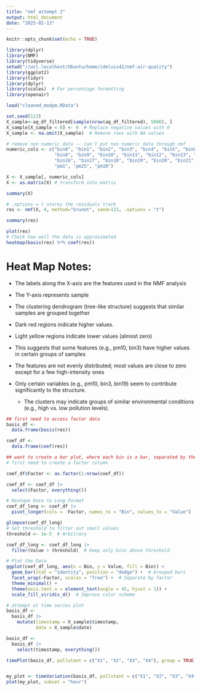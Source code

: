 ---
title: "nmf attempt 2"
output: html_document
date: "2025-02-13"
---

```{r setup, include=FALSE}
knitr::opts_chunk$set(echo = TRUE)
```

```{r load packages}
library(dplyr)
library(NMF)
library(tidyverse)
setwd("//wsl.localhost/Ubuntu/home/ideluis42/nmf-air-quality")
library(ggplot2)
library(tidyr)
library(dplyr)
library(scales)  # For percentage formatting
library(openair)
```

```{r load data}
load("cleaned_modpm.RData")
```

```{r get random seed of data}
set.seed(123)
X_sample<-aq_df_filtered[sample(nrow(aq_df_filtered), 5000), ]
X_sample[X_sample < 0] <- 0  # Replace negative values with 0
X_sample <- na.omit(X_sample)  # Remove rows with NA values

```


```{r}
# remove non numeric data -- can't put non numeric data through nmf
numeric_cols <- c("bin0", "bin1", "bin2", "bin3", "bin4", "bin5", "bin6", "bin7",
                  "bin8", "bin9", "bin10", "bin11", "bin12", "bin13", "bin14", "bin15",
                  "bin16", "bin17", "bin18", "bin19", "bin20", "bin21", "bin22", "bin23",
                  "pm1", "pm25", "pm10")

X <- X_sample[, numeric_cols]
X <- as.matrix(X) # transform into matrix

```

```{r}
summary(X)
```

```{r}
# .options = t stores the residuals track
res <- nmf(X, 4, method="brunet", seed=123, .options = "t")

```

```{r}
summary(res)
```

```{r}
plot(res)
# Check how well the data is approximated
heatmap(basis(res) %*% coef(res))
```

# Heat Map Notes:

-   The labels along the X-axis are the features used in the NMF analysis

-   The Y-axis represents sample

-   The clustering dendrogram (tree-like structure) suggests that similar samples are grouped together

-   Dark red regions indicate higher values.

-   Light yellow regions indicate lower values (almost zero)

-   This suggests that some features (e.g., pm10, bin3) have higher values in certain groups of samples

-   The features are not evenly distributed; most values are close to zero except for a few high-intensity ones

-   Only certain variables (e.g., pm10, bin3, bin19) seem to contribute significantly to the structure.

    -   The clusters may indicate groups of similar environmental conditions (e.g., high vs. low pollution levels).


```{r}
## first need to access factor data
basis_df <-
  data.frame(basis(res))

coef_df <-
  data.frame(coef(res))


```


```{r}

## want to create a bar plot, where each bin is a bar, separated by the 4 factors
# first need to create a factor column

coef_df$Factor <- as.factor(1:nrow(coef_df))

coef_df <- coef_df |>
  select(Factor, everything())

# Reshape Data to Long Format
coef_df_long <- coef_df |>
  pivot_longer(cols = -Factor, names_to = "Bin", values_to = "Value")

glimpse(coef_df_long)
# Set threshold to filter out small values
threshold <- 1e-5  # Arbitrary

coef_df_long <- coef_df_long |>
  filter(Value > threshold)  # Keep only bins above threshold

# Plot the Data
ggplot(coef_df_long, aes(x = Bin, y = Value, fill = Bin)) +
  geom_bar(stat = "identity", position = "dodge") +  # Grouped bars
  facet_wrap(~Factor, scales = "free") +  # Separate by factor
  theme_minimal() +
  theme(axis.text.x = element_text(angle = 45, hjust = 1)) +
  scale_fill_viridis_d()  # Improve color scheme
```
```{r}
# attempt at time series plot
basis_df <-
  basis_df |>
    mutate(timestamp = X_sample$timestamp,
           date = X_sample$date)

basis_df <-
  basis_df |>
    select(timestamp, everything())

timePlot(basis_df, pollutant = c("X1", "X2", "X3", "X4"), group = TRUE) # time plot ugly af


my_plot <- timeVariation(basis_df, pollutant = c("X1", "X2", "X3", "X4"), ci = FALSE) 
plot(my_plot, subset = "hour")


```



